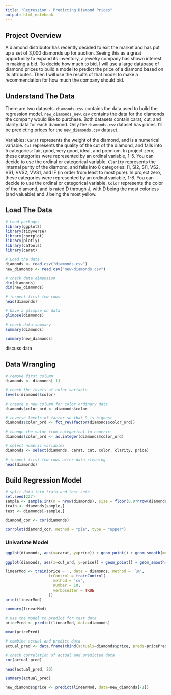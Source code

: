 ```yaml
---
title: "Regression - Predicting Diamond Prices"
output: html_notebook
---
```


## Project Overview
A diamond distributor has recently decided to exit the market and has put up a set of 3,000 diamonds up for auction. Seeing this as a great opportunity to expand its inventory, a jewelry company has shown interest in making a bid. To decide how much to bid, I will use a large database of diamond prices to build a model to predict the price of a diamond based on its attributes. Then I will use the results of that model to make a recommendation for how much the company should bid.

## Understand The Data
There are two datasets. `diamonds.csv` contains the data used to build the regression model. `new_diamonds_new.csv` contains the data for the diamonds the company would like to purchase. Both datasets contain carat, cut, and clarity data for each diamond. Only the `diamonds.csv` dataset has prices. I'll be predicting prices for the `new_diamonds.csv` dataset.

Variables:
`Carat` represents the weight of the diamond, and is a numerical variable.
`Cut` represents the quality of the cut of the diamond, and falls into 5 categories: fair, good, very good, ideal, and premium. In project zero, these categories were represented by an ordinal variable, 1-5. You can decide to use the ordinal or categorical variable.
`Clarity` represents the internal purity of the diamond, and falls into 8 categories: I1, SI2, SI1, VS2, VS1, VVS2, VVS1, and IF (in order from least to most pure). In project zero, these categories were represented by an ordinal variable, 1-8. You can decide to use the ordinal or categorical variable.
`Color` represents the color of the diamond, and is rated D through J, with D being the most colorless (and valuable) and J being the most yellow.

## Load The Data
```r
# Load packages
library(ggplot2)
library(tidyverse)
library(corrplot)
library(plotly)
library(caTools)
library(caret)
```

```r
# Load the data
diamonds <- read.csv("diamonds.csv")
new_diamonds <- read.csv("new-diamonds.csv")

# check data dimension
dim(diamonds)
dim(new_diamonds)
```

```r
# inspect first few rows
head(diamonds)
```

```r
# have a glimpse on data
glimpse(diamonds)
```

```r
# check data summary
summary(diamonds)
```

```r
summary(new_diamonds)
```


discuss data

## Data Wrangling
```r
# remove first column
diamonds <- diamonds[-1]
```

```r
# check the levels of color variable
levels(diamonds$color)

# create a new column for color ordinary data
diamonds$color_ord <- diamonds$color

# reverse levels of factor so that D is highest
diamonds$color_ord <- fct_rev(factor(diamonds$color_ord))

# change the value from categorical to numeric
diamonds$color_ord <- as.integer(diamonds$color_ord)
```

```r
# select numeric variables
diamonds <- select(diamonds, carat, cut, color, clarity, price)
```


```r
# inspect first few rows after data cleaning
head(diamonds)
```

## Build Regression Model
```r
# split data into train and test sets
set.seed(227)
sample <- sample.int(n = nrow(diamonds), size = floor(0.9*nrow(diamonds)), replace = F)
train <- diamonds[sample,]
test <- diamonds[-sample,]
```

```r
diamond_cor <- cor(diamonds)
```

```r
corrplot(diamond_cor, method = "pie", type = "upper")
```

### Univariate Model
```r
ggplot(diamonds, aes(x=carat, y=price)) + geom_point() + geom_smooth(method = "lm")
```

```r
ggplot(diamonds, aes(x=cut_ord, y=price)) + geom_point() + geom_smooth(method = "lm")
```

```r
linearMod <- train(price ~ ., data = diamonds, method = 'lm', 
                   trControl = trainControl(
                     method = 'cv',
                     number = 10,
                     verboseIter = TRUE
                   ))
print(linearMod)
```

```r
summary(linearMod)
```

```r
# use the model to predict for test data
pricePred <- predict(linearMod, data=diamonds)
```

```r
mean(pricePred)
```


```r
# combine actual and predict data
actual_pred <- data.frame(cbind(actuals=diamonds$price, preds=pricePred))

# check correlation of actual and predicted data
cor(actual_pred)
```
```r
head(actual_pred, 20)
```

```r
summary(actual_pred)
```

```r
new_diamonds$price <- predict(linearMod, data=new_diamonds[-1])
```

